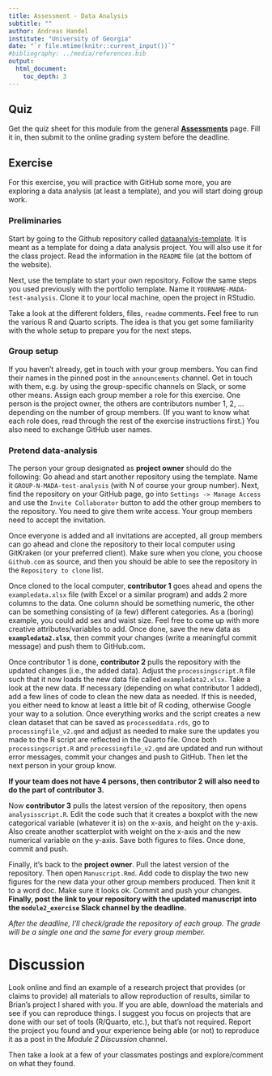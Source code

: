 ```yaml
---
title: Assessment - Data Analysis 
subtitle: ""
author: Andreas Handel
institute: "University of Georgia"
date: "`r file.mtime(knitr::current_input())`"
#bibliography: ../media/references.bib
output: 
  html_document:
    toc_depth: 3
---
```



## Quiz

Get the quiz sheet for this module from the general [__Assessments__](./Course_Assessments.html) page. Fill it in, then submit to the online grading system before the deadline. 



## Exercise

For this exercise, you will practice with GitHub some more, you are exploring a data analysis (at least a template), and you will start doing group work.


### Preliminaries

Start by going to the Github repository called [dataanalyis-template](https://github.com/andreashandel/dataanalysis-template). It is meant as a template for doing a data analysis project. You will also use it for the class project. Read the information in the `README` file (at the bottom of the website).

Next, use the template to start your own repository. Follow the same steps you used previously with the portfolio template. Name it `YOURNAME-MADA-test-analysis`. Clone it to your local machine, open the project in RStudio.

Take a look at the different folders, files, `readme` comments. Feel free to run the various R and Quarto scripts. The idea is that you get some familiarity with the whole setup to prepare you for the next steps.



### Group setup

If you haven't already, get in touch with your group members. You can find their names in the pinned post in the `announcements` channel. 
Get in touch with them, e.g. by using the group-specific channels on Slack, or some other means. Assign each group member a role for this exercise. One person is the project owner, the others are contributors number 1, 2, ...  depending on the number of group members. (If you want to know what each role does, read through the rest of the exercise instructions first.) You also need to exchange GitHub user names.



### Pretend data-analysis

The person your group designated as __project owner__ should do the following: Go ahead and start another repository using the template. Name it `GROUP-N-MADA-test-analysis` (with N of course your group number). Next, find the repository on your GitHub page, go into `Settings -> Manage Access` and use the `Invite Collaborator` button to add the other group members to the repository. You need to give them write access. Your group members need to accept the invitation.

Once everyone is added and all invitations are accepted, all group members can go ahead and clone the repository to their local computer using GitKraken (or your preferred client). Make sure when you clone, you choose `Github.com` as source, and then you should be able to see the repository in the `Repository to clone` list. 

Once cloned to the local computer, __contributor 1__ goes ahead and opens the `exampledata.xlsx` file (with Excel or a similar program) and adds 2 more columns to the data. One column should be something numeric, the other can be something consisting of (a few) different categories. As a (boring) example, you could add sex and waist size. Feel free to come up with more creative attributes/variables to add. Once done, save the new data as **`exampledata2.xlsx`**, then commit your changes (write a meaningful commit message) and push them to GitHub.com. 

Once contributor 1 is done, __contributor 2__ pulls the repository with the updated changes (i.e., the added data). Adjust the `processingscript.R` file such that it now loads the new data file called `exampledata2.xlsx`. Take a look at the new data. If necessary (depending on what contributor 1 added), add a few lines of code to clean the new data as needed. If this is needed, you either need to know at least a little bit of R coding, otherwise Google your way to a solution. Once everything works and the script creates a new clean dataset that can be saved as `processeddata.rds`, go to `processingfile_v2.qmd` and adjust as needed to make sure the updates you made to the R script are reflected in the Quarto file. Once both `processingscript.R` and `processingfile_v2.qmd` are updated and run without error messages, commit your changes and push to GitHub. Then let the next person in your group know.

__If your team does not have 4 persons, then contributor 2 will also need to do the part of contributor 3.__

Now __contributor 3__ pulls the latest version of the repository, then opens `analysisscript.R`. Edit the code such that it creates a boxplot with the new categorical variable (whatever it is) on the x-axis, and height on the y-axis. Also create another scatterplot with weight on the x-axis and the new numerical variable on the y-axis. Save both figures to files. Once done, commit and push.


Finally, it's back to the __project owner__. Pull the latest version of the repository. Then open `Manuscript.Rmd`. Add code to display the two new figures for the new data your other group members produced. Then knit it to a word doc. Make sure it looks ok. Commit and push your changes. **Finally, post the link to your repository with the updated manuscript into the `module2_exercise` Slack channel by the deadline.**

_After the deadline, I'll check/grade the repository of each group. The grade will be a single one and the same for every group member._



# Discussion

Look online and find an example of a research project that provides (or claims to provide) all materials to allow reproduction of results, similar to Brian's project I shared with you. If you are able, download the materials and see if you can reproduce things. I suggest you focus on projects that are done with our set of tools (R/Quarto, etc.), but that's not required. Report the project you found and your experience being able (or not) to reproduce it as a post in the _Module 2 Discussion_ channel.  

Then take a look at a few of your classmates postings and explore/comment on what they found.



